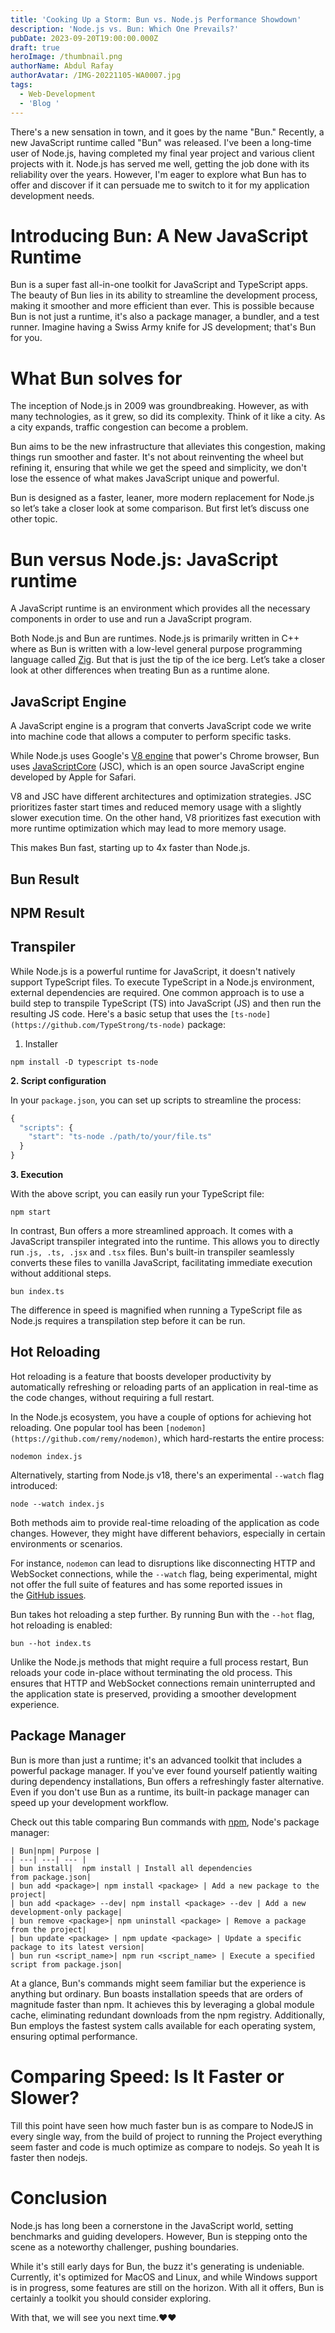 ```yaml
---
title: 'Cooking Up a Storm: Bun vs. Node.js Performance Showdown'
description: 'Node.js vs. Bun: Which One Prevails?'
pubDate: 2023-09-20T19:00:00.000Z
draft: true
heroImage: /thumbnail.png
authorName: Abdul Rafay
authorAvatar: /IMG-20221105-WA0007.jpg
tags:
  - Web-Development
  - 'Blog '
---
```


There's a new sensation in town, and it goes by the name "Bun." Recently, a new JavaScript runtime called "Bun" was released. I've been a long-time user of Node.js, having completed my final year project and various client projects with it. Node.js has served me well, getting the job done with its reliability over the years. However, I'm eager to explore what Bun has to offer and discover if it can persuade me to switch to it for my application development needs.

# Introducing Bun: A New JavaScript Runtime

Bun is a super fast all-in-one toolkit for JavaScript and TypeScript apps. The beauty of Bun lies in its ability to streamline the development process, making it smoother and more efficient than ever. This is possible because Bun is not just a runtime, it's also a package manager, a bundler, and a test runner. Imagine having a Swiss Army knife for JS development; that's Bun for you.

# What Bun solves for

The inception of Node.js in 2009 was groundbreaking. However, as with many technologies, as it grew, so did its complexity. Think of it like a city. As a city expands, traffic congestion can become a problem.

Bun aims to be the new infrastructure that alleviates this congestion, making things run smoother and faster. It's not about reinventing the wheel but refining it, ensuring that while we get the speed and simplicity, we don't lose the essence of what makes JavaScript unique and powerful.

Bun is designed as a faster, leaner, more modern replacement for Node.js so let’s take a closer look at some comparison. But first let’s discuss one other topic.

# **Bun versus Node.js: JavaScript runtime**

A JavaScript runtime is an environment which provides all the necessary components in order to use and run a JavaScript program.

Both Node.js and Bun are runtimes. Node.js is primarily written in C++ where as Bun is written with a low-level general purpose programming language called [Zig](https://ziglang.org/). But that is just the tip of the ice berg. Let’s take a closer look at other differences when treating Bun as a runtime alone.

## JavaScript Engine

A JavaScript engine is a program that converts JavaScript code we write into machine code that allows a computer to perform specific tasks.

While Node.js uses Google's [V8 engine](https://v8.dev/) that power's Chrome browser, Bun uses [JavaScriptCore](https://developer.apple.com/documentation/javascriptcore) (JSC), which is an open source JavaScript engine developed by Apple for Safari.

V8 and JSC have different architectures and optimization strategies. JSC prioritizes faster start times and reduced memory usage with a slightly slower execution time. On the other hand, V8 prioritizes fast execution with more runtime optimization which may lead to more memory usage.

This makes Bun fast, starting up to 4x faster than Node.js.

## Bun Result

## NPM Result

## **Transpiler**

While Node.js is a powerful runtime for JavaScript, it doesn't natively support TypeScript files. To execute TypeScript in a Node.js environment, external dependencies are required. One common approach is to use a build step to transpile TypeScript (TS) into JavaScript (JS) and then run the resulting JS code. Here's a basic setup that uses the `[ts-node](https://github.com/TypeStrong/ts-node)` package:

1. Installer

```shell
npm install -D typescript ts-node
```

**2. Script configuration**

In your `package.json`, you can set up scripts to streamline the process:

```javascript
{
  "scripts": {
    "start": "ts-node ./path/to/your/file.ts"
  }
}
```

**3. Execution**

With the above script, you can easily run your TypeScript file:

```shell
npm start
```

In contrast, Bun offers a more streamlined approach. It comes with a JavaScript transpiler integrated into the runtime. This allows you to directly run .`js, .ts, .jsx` and `.tsx` files. Bun's built-in transpiler seamlessly converts these files to vanilla JavaScript, facilitating immediate execution without additional steps.

```shell
bun index.ts
```

The difference in speed is magnified when running a TypeScript file as Node.js requires a transpilation step before it can be run.

## Hot Reloading

Hot reloading is a feature that boosts developer productivity by automatically refreshing or reloading parts of an application in real-time as the code changes, without requiring a full restart.

In the Node.js ecosystem, you have a couple of options for achieving hot reloading. One popular tool has been `[nodemon](https://github.com/remy/nodemon)`, which hard-restarts the entire process:

```shell
nodemon index.js
```

Alternatively, starting from Node.js v18, there's an experimental `--watch` flag introduced:

```shell
node --watch index.js
```

Both methods aim to provide real-time reloading of the application as code changes. However, they might have different behaviors, especially in certain environments or scenarios.

For instance, `nodemon` can lead to disruptions like disconnecting HTTP and WebSocket connections, while the `--watch` flag, being experimental, might not offer the full suite of features and has some reported issues in the [GitHub issues](https://github.com/nodejs/node/issues?q=--watch).

Bun takes hot reloading a step further. By running Bun with the `--hot` flag, hot reloading is enabled:

```shell
bun --hot index.ts
```

Unlike the Node.js methods that might require a full process restart, Bun reloads your code in-place without terminating the old process. This ensures that HTTP and WebSocket connections remain uninterrupted and the application state is preserved, providing a smoother development experience.

## Package Manager

Bun is more than just a runtime; it's an advanced toolkit that includes a powerful package manager. If you've ever found yourself patiently waiting during dependency installations, Bun offers a refreshingly faster alternative. Even if you don't use Bun as a runtime, its built-in package manager can speed up your development workflow.

Check out this table comparing Bun commands with [npm](https://www.npmjs.com/), Node's package manager:

```
| Bun|npm| Purpose |
| ---| ---| --- |
| bun install|  npm install | Install all dependencies from package.json|
| bun add <package>| npm install <package> | Add a new package to the project|
| bun add <package> --dev| npm install <package> --dev | Add a new development-only package|
| bun remove <package>| npm uninstall <package> | Remove a package from the project|
| bun update <package> | npm update <package> | Update a specific package to its latest version|
| bun run <script_name>| npm run <script_name> | Execute a specified script from package.json|
```

At a glance, Bun's commands might seem familiar but the experience is anything but ordinary. Bun boasts installation speeds that are orders of magnitude faster than npm. It achieves this by leveraging a global module cache, eliminating redundant downloads from the npm registry. Additionally, Bun employs the fastest system calls available for each operating system, ensuring optimal performance.

# Comparing Speed: Is It Faster or Slower?

Till this point have seen how much faster bun is as compare to NodeJS in every single way, from the  build of project to running the Project everything seem faster and code is much optimize as compare to nodejs. So yeah It is faster then nodejs.

# Conclusion

Node.js has long been a cornerstone in the JavaScript world, setting benchmarks and guiding developers. However, Bun is stepping onto the scene as a noteworthy challenger, pushing boundaries.

While it's still early days for Bun, the buzz it's generating is undeniable. Currently, it's optimized for MacOS and Linux, and while Windows support is in progress, some features are still on the horizon. With all it offers, Bun is certainly a toolkit you should consider exploring.

With that, we will see you next time.❤️❤️
